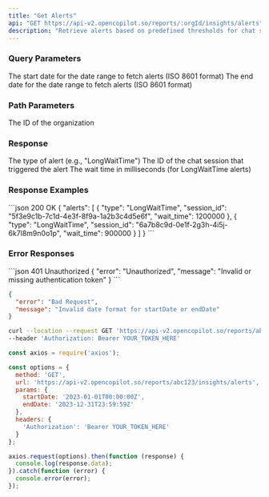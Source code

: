 ```yaml
---
title: "Get Alerts"
api: "GET https://api-v2.opencopilot.so/reports/:orgId/insights/alerts"
description: "Retrieve alerts based on predefined thresholds for chat sessions"
---
```


### Query Parameters

<ParamField query="startDate" type="string" format="date-time" optional>
  The start date for the date range to fetch alerts (ISO 8601 format)
</ParamField>

<ParamField query="endDate" type="string" format="date-time" optional>
  The end date for the date range to fetch alerts (ISO 8601 format)
</ParamField>

### Path Parameters

<ParamField path="orgId" type="string" required>
  The ID of the organization
</ParamField>

### Response

<ResponseField name="alerts" type="array">
  <ResponseField name="type" type="string">
    The type of alert (e.g., "LongWaitTime")
  </ResponseField>
  <ResponseField name="session_id" type="string">
    The ID of the chat session that triggered the alert
  </ResponseField>
  <ResponseField name="wait_time" type="number">
    The wait time in milliseconds (for LongWaitTime alerts)
  </ResponseField>
</ResponseField>

### Response Examples

<CodeGroup>
```json 200 OK
{
  "alerts": [
    {
      "type": "LongWaitTime",
      "session_id": "5f3e9c1b-7c1d-4e3f-8f9a-1a2b3c4d5e6f",
      "wait_time": 1200000
    },
    {
      "type": "LongWaitTime",
      "session_id": "6a7b8c9d-0e1f-2g3h-4i5j-6k7l8m9n0o1p",
      "wait_time": 900000
    }
  ]
}
```
</CodeGroup>

### Error Responses

<CodeGroup>
```json 401 Unauthorized
{
  "error": "Unauthorized",
  "message": "Invalid or missing authentication token"
}
```

```json 400 Bad Request
{
  "error": "Bad Request",
  "message": "Invalid date format for startDate or endDate"
}
```
</CodeGroup>

<RequestExample>

```bash cURL
curl --location --request GET 'https://api-v2.opencopilot.so/reports/abc123/insights/alerts?startDate=2023-01-01T00:00:00Z&endDate=2023-12-31T23:59:59Z' \
--header 'Authorization: Bearer YOUR_TOKEN_HERE'
```

```javascript Node.js
const axios = require('axios');

const options = {
  method: 'GET',
  url: 'https://api-v2.opencopilot.so/reports/abc123/insights/alerts',
  params: {
    startDate: '2023-01-01T00:00:00Z',
    endDate: '2023-12-31T23:59:59Z'
  },
  headers: {
    'Authorization': 'Bearer YOUR_TOKEN_HERE'
  }
};

axios.request(options).then(function (response) {
  console.log(response.data);
}).catch(function (error) {
  console.error(error);
});
```

</RequestExample>